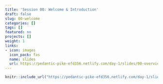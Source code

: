 ```yaml
---
title: 'Session 00: Welcome & Introduction'
draft: false
slug: 00-welcome
categories: []
tags: []
featured: no
projects: []
weight: 1
links:
- icon: images
  icon_pack: fas
  name: slides
  url: https://pedantic-pike-efd356.netlify.com/day-1/slides/00-overview
---
```



```r
knitr::include_url("https://pedantic-pike-efd356.netlify.com/day-1/slides/00-overview#1")
```
